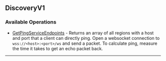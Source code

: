 
## DiscoveryV1

### Available Operations

* [GetPingServiceEndpoints](/resources/discoveryv1/get_ping_service_endpoints) - Returns an array of all regions with a host and port that a client can directly ping. Open a websocket connection to `wss://<host>:<port>/ws` and send a packet. To calculate ping, measure the time it takes to get an echo packet back.

---
<GetPingServiceEndpoints />
